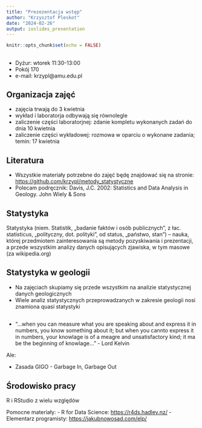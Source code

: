 ```yaml
---
title: "Prezezentacja wstęp"
author: "Krzysztof Pleskot"
date: "2024-02-26"
output: ioslides_presentation
---
```


```r
knitr::opts_chunk$set(echo = FALSE)
```

##

- Dyżur: wtorek 11:30-13:00
- Pokój 170
- e-mail: krzypl@amu.edu.pl

## Organizacja zajęć

- zajęcia trwają do 3 kwietnia 
- wykład i laboratorja odbywają się równolegle
- zaliczenie części laboratorjnej: zdanie kompletu wykonanych zadań do dnia 10 kwietnia
- zaliczenie części wykładowej: rozmowa w oparciu o wykonane zadania; temin: 17 kwietnia

## Literatura

- Wszystkie materiały potrzebne do zajęć będę znajdować się na stronie: <https://github.com/krzypl/metody_statystyczne>
- Polecam podręcznik: Davis, J.C. 2002: Statistics and Data Analysis in Geology. John Wiely & Sons

## Statystyka

Statystyka (niem. Statistik, „badanie faktów i osób publicznych”, z łac. statisticus, „polityczny, dot. polityki”, od status, „państwo, stan”) – nauka, której przedmiotem zainteresowania są metody pozyskiwania i prezentacji, a przede wszystkim analizy danych opisujących zjawiska, w tym masowe (za wikipedia.org)


## Statystyka w geologii

- Na zajęciach skupiamy się przede wszystkim na analizie statystycznej danych geologicznych
- Wiele analiz statystycznych przeprowadzanych w zakresie geologii nosi znamiona quasi statystyki

##

- "...when you can measure what you are speaking about and express it in numbers, you know something about it; but when you cannto express it in numbers, your knowlage is of a meagre and unsatisfactory kind; it ma be the beginning of knowlage..." - Lord Kelvin

Ale:

- Zasada GIGO - Garbage In, Garbage Out

## Środowisko pracy

R i RStudio z wielu względów

Pomocne materiały: 
- R for Data Science: <https://r4ds.hadley.nz/>
- Elementarz programisty: <https://jakubnowosad.com/elp/>